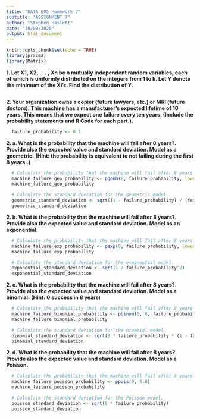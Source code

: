 ```yaml
---
title: "DATA 605 Homework 7"
subtitle: "ASSIGNMENT 7"
author: "Stephen Haslett"
date: "10/09/2020"
output: html_document
---
```


```r
knitr::opts_chunk$set(echo = TRUE)
library(pracma)
library(Matrix)
```

**1. Let X1, X2, . . . , Xn be n mutually independent random variables, each of**
**which is uniformly distributed on the integers from 1 to k. Let Y denote the**
**minimum of the Xi’s. Find the distribution of Y.**


```r

```

**2. Your organization owns a copier (future lawyers, etc.) or MRI (future doctors). This machine has **
**a manufacturer’s expected lifetime of 10 years. This means that we expect one failure every ten years. **
**(Include the probability statements and R Code for each part.).**

```r
  failure_probability <- 0.1
```

**2. a. What is the probability that the machine will fail after 8 years?. Provide also the expected value and standard deviation. Model as a geometric.**
**(Hint: the probability is equivalent to not failing during the first 8 years..)**

```r
  # Calculate the probability that the machine will fail after 8 years using a geometric model.
  machine_failure_geo_probability <- pgeom(8, failure_probability, lower.tail = FALSE)
  machine_failure_geo_probability
```

```r
  # Calculate the standard deviation for the geometric model.
  geometric_standard_deviation <- sqrt((1 - failure_probability) / (failure_probability^2))
  geometric_standard_deviation
```

**2. b. What is the probability that the machine will fail after 8 years?. Provide also the expected value and standard deviation. Model as an exponential.**

```r
  # Calculate the probability that the machine will fail after 8 years using an exponential model.
  machine_failure_exp_probability <- pexp(8, failure_probability, lower.tail = FALSE)
  machine_failure_exp_probability
```

```r
  # Calculate the standard deviation for the exponential model.
  exponential_standard_deviation <- sqrt(1 / failure_probability^2)
  exponential_standard_deviation
```

**2. c. What is the probability that the machine will fail after 8 years?. Provide also the expected value and standard deviation. Model as a binomial.**
**(Hint: 0 success in 8 years)**

```r
  # Calculate the probability that the machine will fail after 8 years using an binomial model.
  machine_failure_binomial_probability <- pbinom(0, 8, failure_probability)
  machine_failure_binomial_probability
```


```r
  # Calculate the standard deviation for the binomial model.
  binomial_standard_deviation <- sqrt(8 * failure_probability * (1 - failure_probability))
  binomial_standard_deviation
```


**2. d. What is the probability that the machine will fail after 8 years?. Provide also the expected value and standard deviation. Model as a Poisson.**

```r
  # Calculate the probability that the machine will fail after 8 years using an Poisson model.
  machine_failure_poisson_probability <- ppois(0, 0.8)
  machine_failure_poisson_probability
```

```r
  # Calculate the standard deviation for the Poisson model.
  poisson_standard_deviation <- sqrt(8 * failure_probability)
  poisson_standard_deviation
```
